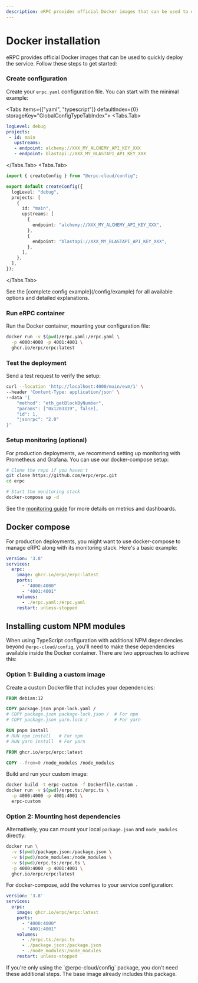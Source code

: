 ```yaml
---
description: eRPC provides official Docker images that can be used to quickly deploy the service...
---
```




# Docker installation

eRPC provides official Docker images that can be used to quickly deploy the service. Follow these steps to get started:

<Steps>

### Create configuration

Create your `erpc.yaml` configuration file. You can start with the minimal example:

<Tabs items={["yaml", "typescript"]} defaultIndex={0} storageKey="GlobalConfigTypeTabIndex">
  <Tabs.Tab>
```yaml
logLevel: debug
projects:
 - id: main
   upstreams:
   - endpoint: alchemy://XXX_MY_ALCHEMY_API_KEY_XXX
   - endpoint: blastapi://XXX_MY_BLASTAPI_API_KEY_XXX
```
</Tabs.Tab>
  <Tabs.Tab>
```ts filename="erpc.ts"
import { createConfig } from "@erpc-cloud/config";

export default createConfig({
  logLevel: "debug",
  projects: [
    {
      id: "main",
      upstreams: [
        {
          endpoint: "alchemy://XXX_MY_ALCHEMY_API_KEY_XXX",
        },
        {
          endpoint: "blastapi://XXX_MY_BLASTAPI_API_KEY_XXX",
        },
      ],
    },
  ],
});
```
</Tabs.Tab>
</Tabs>

<Callout type="info">
  See the [complete config example](/config/example) for all available options and detailed explanations.
</Callout>

### Run eRPC container

Run the Docker container, mounting your configuration file:

```bash
docker run -v $(pwd)/erpc.yaml:/erpc.yaml \
  -p 4000:4000 -p 4001:4001 \
  ghcr.io/erpc/erpc:latest
```

### Test the deployment

Send a test request to verify the setup:

```bash
curl --location 'http://localhost:4000/main/evm/1' \
--header 'Content-Type: application/json' \
--data '{
    "method": "eth_getBlockByNumber",
    "params": ["0x1203319", false],
    "id": 1,
    "jsonrpc": "2.0"
}'
```

### Setup monitoring (optional)

For production deployments, we recommend setting up monitoring with Prometheus and Grafana. You can use our docker-compose setup:

```bash
# Clone the repo if you haven't
git clone https://github.com/erpc/erpc.git
cd erpc

# Start the monitoring stack
docker-compose up -d
```

See the [monitoring guide](/operation/monitoring) for more details on metrics and dashboards.

</Steps>

## Docker compose

For production deployments, you might want to use docker-compose to manage eRPC along with its monitoring stack. Here's a basic example:

```yaml
version: '3.8'
services:
  erpc:
    image: ghcr.io/erpc/erpc:latest
    ports:
      - "4000:4000"
      - "4001:4001"
    volumes:
      - ./erpc.yaml:/erpc.yaml
    restart: unless-stopped
```

## Installing custom NPM modules

When using TypeScript configuration with additional NPM dependencies beyond `@erpc-cloud/config`, you'll need to make these dependencies available inside the Docker container. There are two approaches to achieve this:

### Option 1: Building a custom image

Create a custom Dockerfile that includes your dependencies:

```dockerfile
FROM debian:12

COPY package.json pnpm-lock.yaml /
# COPY package.json package-lock.json /  # For npm
# COPY package.json yarn.lock /          # For yarn

RUN pnpm install
# RUN npm install   # For npm
# RUN yarn install  # For yarn

FROM ghcr.io/erpc/erpc:latest

COPY --from=0 /node_modules /node_modules
```

Build and run your custom image:

```bash
docker build -t erpc-custom -f Dockerfile.custom .
docker run -v $(pwd)/erpc.ts:/erpc.ts \
  -p 4000:4000 -p 4001:4001 \
  erpc-custom
```

### Option 2: Mounting host dependencies

Alternatively, you can mount your local `package.json` and `node_modules` directly:

```bash
docker run \
  -v $(pwd)/package.json:/package.json \
  -v $(pwd)/node_modules:/node_modules \
  -v $(pwd)/erpc.ts:/erpc.ts \
  -p 4000:4000 -p 4001:4001 \
  ghcr.io/erpc/erpc:latest
```

For docker-compose, add the volumes to your service configuration:

```yaml
version: '3.8'
services:
  erpc:
    image: ghcr.io/erpc/erpc:latest
    ports:
      - "4000:4000"
      - "4001:4001"
    volumes:
      - ./erpc.ts:/erpc.ts
      - ./package.json:/package.json
      - ./node_modules:/node_modules
    restart: unless-stopped
```

<Callout type="info">
  If you're only using the `@erpc-cloud/config` package, you don't need these additional steps. The base image already includes this package.
</Callout>
